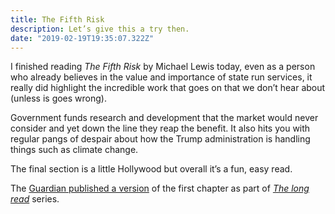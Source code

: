 ```yaml
---
title: The Fifth Risk
description: Let’s give this a try then.
date: "2019-02-19T19:35:07.322Z"
---
```


I finished reading _The Fifth Risk_ by Michael Lewis today, even as a person who already believes in the value and importance of state run services, it really did highlight the incredible work that goes on that we don’t hear about (unless is goes wrong).

Government funds research and development that the market would never consider and yet down the line they reap the benefit. It also hits you with regular pangs of despair about how the Trump admin&shy;istration is handling things such as climate change.

The final section is a little Hollywood but overall it’s a fun, easy read.

The [Guardian published a version](https://www.theguardian.com/news/2018/sep/27/this-guy-doesnt-know-anything-the-inside-story-of-trumps-shambolic-transition-team) of the first chapter as part of _[The long read](https://www.theguardian.com/news/series/the-long-read)_ series.
